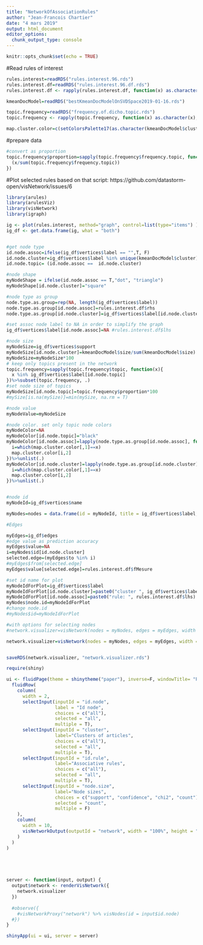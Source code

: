 ```yaml
---
title: "NetworkOfAssociationRules"
author: "Jean-Francois Chartier"
date: "4 mars 2019"
output: html_document
editor_options: 
  chunk_output_type: console
---
```


```r
knitr::opts_chunk$set(echo = TRUE)
```

#Read rules of interest
```r
rules.interest=readRDS("rules.interest.96.rds")
rules.interest.df=readRDS("rules.interest.96.df.rds")
rules.interest.df <- rapply(rules.interest.df, function(x) as.character(x), classes="factor", how="replace")

kmeanDocModel=readRDS("bestKmeanDocModelOnSVDSpace2019-01-16.rds")

topic.frequency=readRDS("frequency.of.dicho.topic.rds")
topic.frequency <- rapply(topic.frequency, function(x) as.character(x), classes="factor", how="replace")

map.cluster.color=c(setColorsPalette17(as.character(kmeanDocModel$cluster)))%>%cbind(names(.),.)%>%unique(.)


```

#prepare data
```r
#convert as proportion
topic.frequency$proportion=sapply(topic.frequency$frequency.topic, function(x){
  (x/sum(topic.frequency$frequency.topic))
})

```


#Plot selected rules
based on that script: https://github.com/datastorm-open/visNetwork/issues/6
```r
library(arules)
library(arulesViz)
library(visNetwork)
library(igraph)

ig <- plot(rules.interest, method="graph", control=list(type="items") )
ig_df <- get.data.frame(ig, what = "both")


#get node type
id.node.assoc=ifelse(ig_df$vertices$label == "",T, F)
id.node.cluster=ig_df$vertices$label %in% unique(kmeanDocModel$cluster)
id.node.topic= (id.node.assoc ==  id.node.cluster)

#node shape
myNodeShape = ifelse(id.node.assoc == T,"dot", "triangle")
myNodeShape[id.node.cluster]="square"

#node type as group
node.type.as.group=rep(NA, length(ig_df$vertices$label))
node.type.as.group[id.node.assoc]=rules.interest.df$rhs
node.type.as.group[id.node.cluster]=ig_df$vertices$label[id.node.cluster]

#set assoc node label to NA in order to simplify the graph
ig_df$vertices$label[id.node.assoc]=NA #rules.interest.df$lhs

#node size
myNodeSize=ig_df$vertices$support
myNodeSize[id.node.cluster]=kmeanDocModel$size/sum(kmeanDocModel$size)
myNodeSize=myNodeSize*100
# keep only topics present in the network
topic.frequency=sapply(topic.frequency$topic, function(x){
  x %in% ig_df$vertices$label[id.node.topic]
})%>%subset(topic.frequency, .)
#set node size of topics
myNodeSize[id.node.topic]=topic.frequency$proportion*100
#mySize[is.na(mySize)]=min(mySize, na.rm = T)

#node value
myNodeValue=myNodeSize

#node color. set only topic node colors
myNodeColor=NA
myNodeColor[id.node.topic]="black"
myNodeColor[id.node.assoc]=lapply(node.type.as.group[id.node.assoc], function(x){
  i=which(map.cluster.color[,1]==x)
  map.cluster.color[i,2]
})%>%unlist(.)
myNodeColor[id.node.cluster]=lapply(node.type.as.group[id.node.cluster], function(x){
  i=which(map.cluster.color[,1]==x)
  map.cluster.color[i,2]
})%>%unlist(.)


#node id
myNodeId=ig_df$vertices$name

myNodes=nodes = data.frame(id = myNodeId, title = ig_df$vertices$label, ig_df$vertices, shape=myNodeShape, group=node.type.as.group, size=myNodeSize, value=myNodeValue, color=myNodeColor, font.size =30) 

#Edges

myEdges=ig_df$edges
#edge value as prediction accuracy
myEdges$value=NA
i=myNodes$id[id.node.cluster]
selected.edge=(myEdges$to %in% i)
#myEdges$from[selected.edge]
myEdges$value[selected.edge]=rules.interest.df$fMesure

#set id name for plot
myNodeIdForPlot=ig_df$vertices$label
myNodeIdForPlot[id.node.cluster]=paste0("cluster ", ig_df$vertices$label[id.node.cluster])
myNodeIdForPlot[id.node.assoc]=paste0("rule: ", rules.interest.df$lhs)
myNodes$node.id=myNodeIdForPlot
#change node.id
#myNodes$id=myNodeIdForPlot

#with options for selecting nodes
#network.visualizer=visNetwork(nodes = myNodes, edges = myEdges, width = "100%", height = "100%") %>% visEdges( arrows = "to" ) %>% visGroups() %>% visEdges(color=list("inherit"="to")) %>% visOptions( highlightNearest = T, nodesIdSelection = TRUE, selectedBy = list(variable="group"))%>%visPhysics(stabilization = FALSE)%>%visInteraction(navigationButtons = TRUE) 

network.visualizer=visNetwork(nodes = myNodes, edges = myEdges, width = "100%", height = "100vh") %>% visEdges( arrows = "to" ) %>% visGroups() %>% visEdges(color=list("inherit"="to")) %>% visOptions( highlightNearest = T, nodesIdSelection = F)%>%visPhysics(stabilization = FALSE)%>%visInteraction(navigationButtons = TRUE) 


saveRDS(network.visualizer, "network.visualizer.rds")
```

```r
require(shiny)

ui <- fluidPage(theme = shinytheme("paper"), inverse=F, windowTitle= "PhiloSci topic network", title = "PhiloSci topic network", 
  fluidRow(
    column(
      width = 2,
      selectInput(inputId = "id.node", 
                  label = "Id node", 
                  choices = c("all"), 
                  selected = "all",
                  multiple = T),
      selectInput(inputId = "cluster",
                  label="Clusters of articles",
                  choices = c("all"), 
                  selected = "all",
                  multiple = T),
      selectInput(inputId = "id.rule",
                  label="Associative rules",
                  choices = c("all"), 
                  selected = "all",
                  multiple = T),
      selectInput(inputId = "node.size",
                  label="Node sizes",
                  choices = c("support", "confidence", "chi2", "count"), 
                  selected = "count",
                  multiple = F)
    ),
    column(
      width = 10,
      visNetworkOutput(outputId = "network", width = "100%", height = "100%")
    )
  )
)





server <- function(input, output) {
  output$network <- renderVisNetwork({
    network.visualizer
  })
  
  #observe({
    #visNetworkProxy("network") %>% visNodes(id = input$id.node)
  #})
}

shinyApp(ui = ui, server = server)
```

